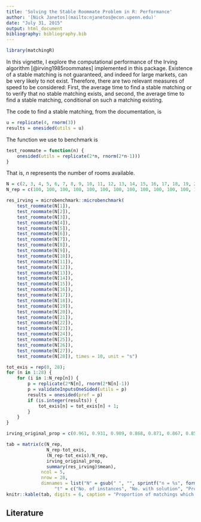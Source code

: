 ```yaml
---
title: 'Solving the Stable Roommate Problem in R: Performance'
author: '[Nick Janetos](mailto:njanetos@econ.upenn.edu)'
date: "July 31, 2015"
output: html_document
bibliography: bibliography.bib
---
```

<!--
%\VignetteEngine{knitr::rmarkdown}
%\VignetteIndexEntry{Solving the Stable Roommate Problem in R: Performance}
%\usepackage[utf8]{inputenc}
-->

```r
library(matchingR)
```

In this vignette, I explore the computational performance of the Irving algorithm [@irving1985roommates] implemented in this package. Existence of a stable matching is not guaranteed, and indeed for large markets, can be very likely to not exist. Therefore, there are two relevant measures of speed to be considered: First, the average time to find a stable matching or to verify that no stable matching exists, and second, the average time to find a stable matching, conditional on such a matching existing. 

The code to find a stable matching, from the documentation, is
```r
u = replicate(4, rnorm(3))
results = onesided(utils = u)
```
The function we use to benchmark is
```r
test_roommate = function(n) {
    onesided(utils = replicate(2*n, rnorm(2*n-1)))
}
```
That is, $n$ represents the number of rooms available.
```r
N = c(2, 3, 4, 5, 6, 7, 8, 9, 10, 11, 12, 13, 14, 15, 16, 17, 18, 19, 20, 21, 22, 23, 24, 25, 30, 35, 40, 45)
N_rep = c(100, 100, 100, 100, 100, 100, 100, 100, 100, 100, 100, 100, 100, 100, 100, 100, 100, 100, 100, 100, 100, 100, 100, 100, 100, 100, 100, 100)/2

res_irving = microbenchmark::microbenchmark(
    test_roommate(N[1]),
    test_roommate(N[2]),
    test_roommate(N[3]),
    test_roommate(N[4]),
    test_roommate(N[5]),
    test_roommate(N[6]),
    test_roommate(N[7]),
    test_roommate(N[8]),
    test_roommate(N[9]),
    test_roommate(N[10]),
    test_roommate(N[11]),
    test_roommate(N[12]),
    test_roommate(N[13]),
    test_roommate(N[14]),
    test_roommate(N[15]),
    test_roommate(N[16]),
    test_roommate(N[17]),
    test_roommate(N[18]),
    test_roommate(N[19]),
    test_roommate(N[20]),
    test_roommate(N[21]),
    test_roommate(N[22]),
    test_roommate(N[23]),
    test_roommate(N[24]),
    test_roommate(N[25]),
    test_roommate(N[26]),
    test_roommate(N[27]),
    test_roommate(N[28]), times = 10, unit = "s")

tot_exis = rep(0, 28);
for (n in 1:28) {
    for (i in 1:N_rep[n]) {
        p = replicate(2*N[n], rnorm(2*N[n]-1))
        p = validateInputsOneSided(utils = p)
        results = onesided(pref = p)
        if (is.integer(results)) {
            tot_exis[n] = tot_exis[n] + 1;
        }
    }
}

irving_original_prop = c(0.961, 0.931, 0.909, 0.868, 0.871, 0.867, 0.857, 0.830, 0.815, 0.808, 0.816, 0.788, 0.750, 0.766, 0.755, 0.770, 0.740, 0.725, 0.745, 0.775, 0.740, 0.740, 0.730, 0.710, 0.725, 0.670, 0.675, 0.690)
```

```r
tab = matrix(c(N_rep,
               N_rep-tot_exis,
               (N_rep-tot_exis)/N_rep,
               irving_original_prop,
               summary(res_irving)$mean), 
             ncol = 5, 
             nrow = 28,
             dimnames = list("N" = gsub(" ", "", sprintf("n = %s", format(N, big.mark = ","))), 
                  "t" = c("No. of instances", "No. with solution", "Proportion with solution", "Proportion with solution (Irving 1985)", "Average cpu time")))
knitr::kable(tab, digits = 6, caption = "Proportion of matchings which exist and run time (in seconds) for the stable roommate algorithm.")
```

## Literature

